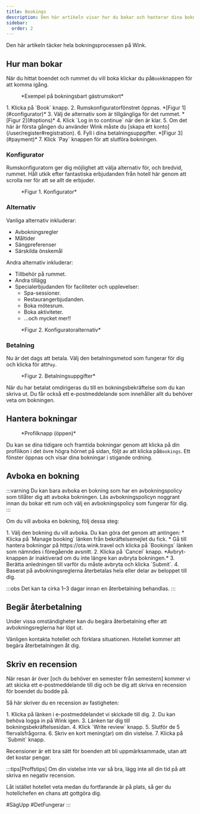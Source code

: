 ```yaml
---
title: Bookings
description: Den här artikeln visar hur du bokar och hanterar dina bokningar på Wink
sidebar:
  order: 2
---
```


Den här artikeln täcker hela bokningsprocessen på Wink.

## Hur man bokar

När du hittat boendet och rummet du vill boka klickar du på`Book`knappen för att komma igång.

<figure>
  <CloudinaryImage width="350" height="819" resize="scale" quality="best" alt="Bokningsbart gästrumskort" src="academy/guest-room-card" errorImage="noimage_opaque_nyrtl0.png" />

  <figcaption>*Exempel på bokningsbart gästrumskort*</figcaption>
</figure>


<Steps>
  1. Klicka på `Book` knapp.
  2. Rumskonfiguratorfönstret öppnas. *[Figur 1](#configurator)*
  3. Välj de alternativ som är tillgängliga för det rummet. *[Figur 2](#options)*
  4. Klick `Log in to continue` när den är klar.
  5. Om det här är första gången du använder Wink måste du [skapa ett konto](/user/register#registration).
  6. Fyll i dina betalningsuppgifter. *[Figur 3](#payment)*
  7. Klick `Pay` knappen för att slutföra bokningen.
</Steps>


### Konfigurator

Rumskonfiguratorn ger dig möjlighet att välja alternativ för, och bredvid, rummet. Håll utkik efter fantastiska erbjudanden från hotell här genom att scrolla ner för att se allt de erbjuder.

<figure>
  <CloudinaryImage width="700" height="1176" resize="scale" quality="best" alt="Rumskonfigurator" src="academy/room-configurator-1" errorImage="noimage_opaque_nyrtl0.png" />

  <figcaption>*Figur 1. Konfigurator*</figcaption>
</figure>


### Alternativ

Vanliga alternativ inkluderar:

* Avbokningsregler
* Måltider
* Sängpreferenser
* Särskilda önskemål

Andra alternativ inkluderar:

* Tillbehör på rummet.
* Andra tillägg
* Specialerbjudanden för faciliteter och upplevelser:
  * Spa-sessioner.
  * Restaurangerbjudanden.
  * Boka mötesrum.
  * Boka aktiviteter.
  * ...och mycket mer!!

<figure>
  <CloudinaryImage width="700" height="1176" resize="scale" quality="best" alt="Rumskonfigurator" src="academy/room-configurator-2" errorImage="noimage_opaque_nyrtl0.png" />

  <figcaption>*Figur 2. Konfiguratoralternativ*</figcaption>
</figure>


### Betalning

Nu är det dags att betala. Välj den betalningsmetod som fungerar för dig och klicka för att`Pay`.

<figure>
  <CloudinaryImage width="700" height="1141" resize="scale" quality="best" alt="Betalningsuppgifter" src="academy/payment-modal" errorImage="noimage_opaque_nyrtl0.png" />

  <figcaption>*Figur 2. Betalningsuppgifter*</figcaption>
</figure>


När du har betalat omdirigeras du till en bokningsbekräftelse som du kan skriva ut.
Du får också ett e-postmeddelande som innehåller allt du behöver veta om bokningen.

## Hantera bokningar

<figure>
  <CloudinaryImage width="350" height="404" resize="scale" quality="best" alt="Kontoknapp vid autentisering" src="academy/account-button-auth-open" errorImage="noimage_opaque_nyrtl0.png" />

  <figcaption>*Profilknapp (öppen)*</figcaption>
</figure>


Du kan se dina tidigare och framtida bokningar genom att klicka på din profilikon i det övre högra hörnet på sidan, följt av att klicka på`Bookings`.
Ett fönster öppnas och visar dina bokningar i stigande ordning.

## Avboka en bokning

:::varning
Du kan bara avboka en bokning som har en avbokningspolicy som tillåter dig att avboka bokningen. Läs avbokningspolicyn noggrant innan du bokar ett rum och välj en avbokningspolicy som fungerar för dig.
:::

Om du vill avboka en bokning, följ dessa steg:

<Steps>
  1. Välj den bokning du vill avboka. Du kan göra det genom att antingen:
     * Klicka på `Manage booking` länken från bekräftelsemejlet du fick.
     * Gå till hantera bokningar på https://ota.wink.travel och klicka på `Bookings` länken som nämndes i föregående avsnitt.
  2. Klicka på `Cancel` knapp. *Avbryt-knappen är inaktiverad om du inte längre kan avbryta bokningen.*
  3. Berätta anledningen till varför du måste avbryta och klicka `Submit`.
  4. Baserat på avbokningsreglerna återbetalas hela eller delar av beloppet till dig.
</Steps>


:::obs
Det kan ta cirka 1–3 dagar innan en återbetalning behandlas.
:::

## Begär återbetalning

Under vissa omständigheter kan du begära återbetalning efter att avbokningsreglerna har löpt ut.

Vänligen kontakta hotellet och förklara situationen. Hotellet kommer att begära återbetalningen åt dig.

## Skriv en recension

När resan är över \[och du behöver en semester från semestern] kommer vi att skicka ett e-postmeddelande till dig och be dig att skriva en recension för boendet du bodde på.

Så här skriver du en recension av fastigheten:

<Steps>
  1. Klicka på länken i e-postmeddelandet vi skickade till dig.
  2. Du kan behöva logga in på Wink igen.
  3. Länken tar dig till bokningsbekräftelsesidan.
  4. Klick `Write review` knapp.
  5. Slutför de 5 flervalsfrågorna.
  6. Skriv en kort mening(ar) om din vistelse.
  7. Klicka på `Submit` knapp.
</Steps>


Recensioner är ett bra sätt för boenden att bli uppmärksammade, utan att det kostar pengar.

:::tips\[Proffstips]
Om din vistelse inte var så bra, lägg inte all din tid på att skriva en negativ recension.

Låt istället hotellet veta medan du fortfarande är på plats, så ger du hotellchefen en chans att gottgöra dig.

\#SägUpp #DetFungerar
:::

